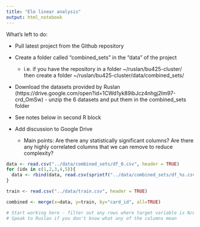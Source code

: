 ```yaml
---
title: "Elo linear analysis"
output: html_notebook
---
```


What's left to do:

- Pull latest project from the Github repository

- Create a folder called "combined_sets" in the "data" of the project

  - i.e. if you have the repository in a folder ~/ruslan/bu425-cluster/ then create a folder ~/ruslan/bu425-cluster/data/combined_sets/
  
- Download the datasets provided by Ruslan (https://drive.google.com/open?id=1CWd1yk89ibJcz4nhgj2Im97-crd_OmSw) - unzip the 6 datasets and put them in the combined_sets folder

- See notes below in second R block

- Add discussion to Google Drive 

  - Main points: Are there any statistically significant columns? Are there any highly correlated columns that we can remove to reduce complexity?

```r
data <- read.csv("../data/combined_sets/df_0.csv", header = TRUE)
for (idx in c(1,2,3,4,5)){
  data <- rbind(data, read.csv(sprintf("../data/combined_sets/df_%s.csv", idx), header = TRUE))
}

train <- read.csv("../data/train.csv", header = TRUE)
```


```r
combined <- merge(x=data, y=train, by="card_id", all=TRUE)

# Start working here - filter out any rows where target variable is N/A and run a linear model (lm function, I think) to see if there is any connection between target variable and any of the other rows
# Speak to Ruslan if you don't know what any of the columns mean
```